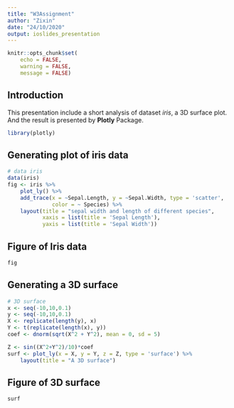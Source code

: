 ```yaml
---
title: "W3Assignment"
author: "Zixin"
date: "24/10/2020"
output: ioslides_presentation
---
```


```r
knitr::opts_chunk$set(
    echo = FALSE,
    warning = FALSE,
    message = FALSE)
```

## Introduction

This presentation include a short analysis of dataset *iris*, a 3D surface plot. And the result is presented by **Plotly** Package.
```r
library(plotly)
```

## Generating plot of **iris** data
```r
# data iris 
data(iris)
fig <- iris %>% 
    plot_ly() %>%
    add_trace(x = ~Sepal.Length, y = ~Sepal.Width, type = 'scatter',
              color = ~ Species) %>%
    layout(title = "sepal width and length of different species",
           xaxis = list(title = 'Sepal Length'),
           yaxis = list(title = 'Sepal Width'))
```

## Figure of Iris data
```r
fig
```

## Generating a 3D surface
```r
# 3D surface 
x <- seq(-10,10,0.1)
y <- seq(-10,10,0.1)
X <- replicate(length(y), x)
Y <- t(replicate(length(x), y))
coef <- dnorm(sqrt(X^2 + Y^2), mean = 0, sd = 5)

Z <- sin((X^2+Y^2)/10)*coef
surf <- plot_ly(x = X, y = Y, z = Z, type = 'surface') %>%
    layout(title = "A 3D surface")
```

## Figure of 3D surface
```r
surf
```

